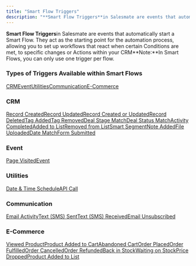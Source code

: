 ```yaml
---
title: "Smart Flow Triggers"
description: "**Smart Flow Triggers**in Salesmate are events that automatically start a Smart Flow. They act as the starting point for the automation process, allow..."
---
```


**Smart Flow Triggers**in Salesmate are events that automatically start a Smart Flow. They act as the starting point for the automation process, allowing you to set up workflows that react when certain Conditions are met, to specific changes or Actions within your CRM**Note:**In Smart Flows, you can only use one trigger per flow.

### Types of Triggers Available within Smart Flows

[CRM](https://support.salesmate.io/hc/en-us/articles/37573238042393-Smart-Flow-Triggers#h_01J7G28GB8HX9ZFD0HY4RVC4HA)[Event](https://support.salesmate.io/hc/en-us/articles/37573238042393-Smart-Flow-Triggers#h_01J7G3K3XJ1C5285YFGKCKGP9Q)[Utilities](https://support.salesmate.io/hc/en-us/articles/37573238042393-Smart-Flow-Triggers#h_01J7G3ZRTMS5V8X6W9PJW7RYDK)[Communication](https://support.salesmate.io/hc/en-us/articles/37573238042393-Smart-Flow-Triggers#h_01J7G4153858SVQSY9BHDA38FY)[E-Commerce](https://support.salesmate.io/hc/en-us/articles/37573238042393-Smart-Flow-Triggers#h_01J7G5AT871C5KH6VF1VFJC102)

### CRM

[Record Created](https://support.salesmate.io/hc/en-us/articles/36763966875289)[Record Updated](https://support.salesmate.io/hc/en-us/articles/36764018047385)[Record Created or Updated](https://support.salesmate.io/hc/en-us/articles/36764030469785)[Record Deleted](https://support.salesmate.io/hc/en-us/articles/36764125234841)[Tag Added](https://support.salesmate.io/hc/en-us/articles/36768326138393)[Tag Removed](https://support.salesmate.io/hc/en-us/articles/36768316773145)[Deal Stage Match](https://support.salesmate.io/hc/en-us/articles/36768388746521)[Deal Status Match](https://support.salesmate.io/hc/en-us/articles/36768404490393)[Activity Completed](https://support.salesmate.io/hc/en-us/articles/36768417301401)[Added to List](https://support.salesmate.io/hc/en-us/articles/37770968037273)[Removed from List](https://support.salesmate.io/hc/en-us/articles/37771818155289)[Smart Segment](https://support.salesmate.io/hc/en-us/articles/37772408384665)[Note Added](https://support.salesmate.io/hc/en-us/articles/37775211665433)[File Uploaded](https://support.salesmate.io/hc/en-us/articles/37775426951065)[Date Match](https://support.salesmate.io/hc/en-us/articles/37775415806105)[Form Submitted](https://support.salesmate.io/hc/en-us/articles/37775479211289)

### Event

[Page Visited](https://support.salesmate.io/hc/en-us/articles/37779938430745)[Event](https://support.salesmate.io/hc/en-us/articles/37779943650713)

### Utilities

[Date & Time Schedule](https://support.salesmate.io/hc/en-us/articles/37779915812377)[API Call](https://support.salesmate.io/hc/en-us/articles/37780073478553)

### Communication

[Email Activity](https://support.salesmate.io/hc/en-us/articles/37780050890905)[Text (SMS) Sent](https://support.salesmate.io/hc/en-us/articles/37780053564697)[Text (SMS) Received](https://support.salesmate.io/hc/en-us/articles/37780042440473)[Email Unsubscribed](https://support.salesmate.io/hc/en-us/articles/37780014625689)

### E-Commerce

[Viewed Product](https://support.salesmate.io/hc/en-us/articles/37780152955161)[Product Added to Cart](https://support.salesmate.io/hc/en-us/articles/37780108171033)[Abandoned Cart](https://support.salesmate.io/hc/en-us/articles/37780110207001)[Order Placed](https://support.salesmate.io/hc/en-us/articles/37780146915609)[Order Fulfilled](https://support.salesmate.io/hc/en-us/articles/37780115349785)[Order Cancelled](https://support.salesmate.io/hc/en-us/articles/37780201843609)[Order Refunded](https://support.salesmate.io/hc/en-us/articles/37780236376345)[Back in Stock](https://support.salesmate.io/hc/en-us/articles/37780258521241)[Waiting on Stock](https://support.salesmate.io/hc/en-us/articles/37780294519449)[Price Dropped](https://support.salesmate.io/hc/en-us/articles/37780310766233)[Product Added to List](https://support.salesmate.io/hc/en-us/articles/37780302735641)
